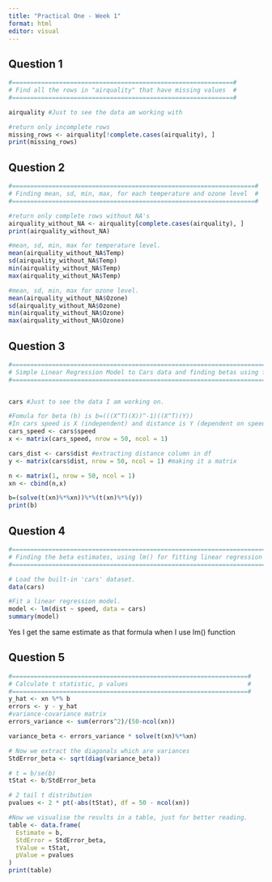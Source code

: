 ---
title: "Practical One - Week 1"
format: html
editor: visual
---

## Question 1

```{r}
#=============================================================#
# Find all the rows in "airquality" that have missing values  #
#=============================================================#

airquality #Just to see the data am working with

#return only incomplete rows
missing_rows <- airquality[!complete.cases(airquality), ]
print(missing_rows)
```

## Question 2

```{r}
#===================================================================#
# Finding mean, sd, min, max, for each temperature and ozone level  #
#===================================================================#

#return only complete rows without NA's
airquality_without_NA <- airquality[complete.cases(airquality), ]
print(airquality_without_NA)

#mean, sd, min, max for temperature level.
mean(airquality_without_NA$Temp)
sd(airquality_without_NA$Temp)
min(airquality_without_NA$Temp)
max(airquality_without_NA$Temp)

#mean, sd, min, max for ozone level.
mean(airquality_without_NA$Ozone)
sd(airquality_without_NA$Ozone)
min(airquality_without_NA$Ozone)
max(airquality_without_NA$Ozone)
```

## Question 3

```{r}
#=============================================================================#
# Simple Linear Regression Model to Cars data and finding betas using formula #
#=============================================================================#


cars #Just to see the data I am working on.

#Fomula for beta (b) is b=(((X^T)(X))^-1)((X^T)(Y))
#In cars speed is X (independent) and distance is Y (dependent on speed)
cars_speed <- cars$speed
x <- matrix(cars_speed, nrow = 50, ncol = 1)

cars_dist <- cars$dist #extracting distance column in df
y <- matrix(cars$dist, nrow = 50, ncol = 1) #making it a matrix

n <- matrix(1, nrow = 50, ncol = 1)
xn <- cbind(n,x)

b=(solve(t(xn)%*%xn))%*%(t(xn)%*%(y))
print(b)
```

## Question 4

```{r}
#=============================================================================#
# Finding the beta estimates, using lm() for fitting linear regression model  #
#=============================================================================#

# Load the built-in 'cars' dataset.
data(cars)

#Fit a linear regression model.
model <- lm(dist ~ speed, data = cars)
summary(model)
```

Yes I get the same estimate as that formula when I use lm() function

## Question 5

```{r}
#=================================================================#
# Calculate t statistic, p values                                 #
#=================================================================#
y_hat <- xn %*% b
errors <- y - y_hat
#variance-covariance matrix
errors_variance <- sum(errors^2)/(50-ncol(xn))

variance_beta <- errors_variance * solve(t(xn)%*%xn) 

# Now we extract the diagonals which are variances
StdError_beta <- sqrt(diag(variance_beta))

# t = b/se(b)
tStat <- b/StdError_beta

# 2 tail t distribution
pvalues <- 2 * pt(-abs(tStat), df = 50 - ncol(xn))

#Now we visualise the results in a table, just for better reading.
table <- data.frame(
  Estimate = b,
  StdError = StdError_beta,
  tValue = tStat,
  pValue = pvalues
)
print(table)

```

